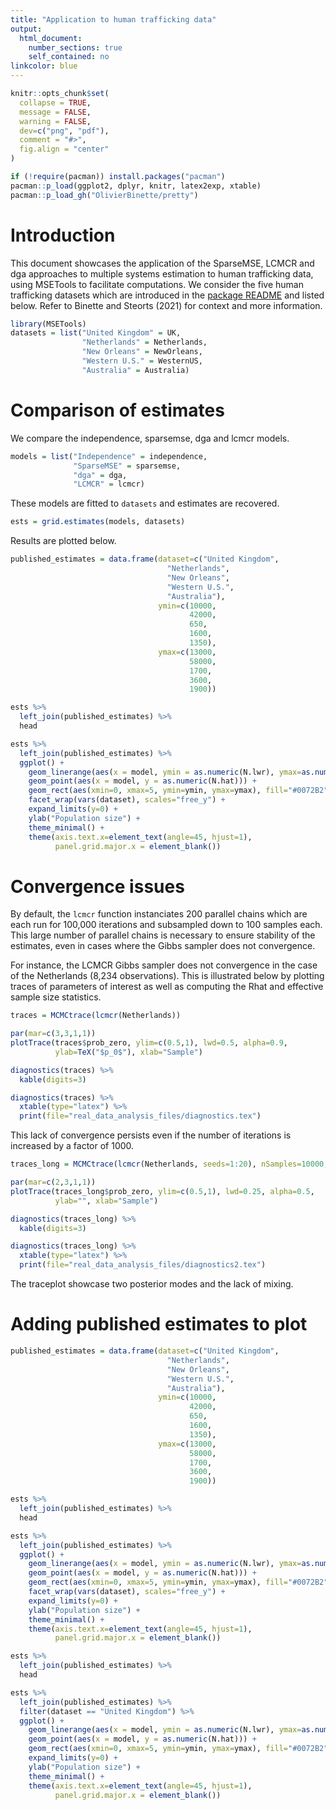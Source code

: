 ```yaml
---
title: "Application to human trafficking data"
output: 
  html_document:
    number_sections: true
    self_contained: no
linkcolor: blue
---
```


```r
knitr::opts_chunk$set(
  collapse = TRUE,
  message = FALSE,
  warning = FALSE,
  dev=c("png", "pdf"),
  comment = "#>",
  fig.align = "center"
)

if (!require(pacman)) install.packages("pacman")
pacman::p_load(ggplot2, dplyr, knitr, latex2exp, xtable)
pacman::p_load_gh("OlivierBinette/pretty")
```

# Introduction {#intro}

This document showcases the application of the SparseMSE, LCMCR and dga approaches to multiple systems estimation to human trafficking data, using MSETools to facilitate computations. We consider the five human trafficking datasets which are introduced in the [package README](https://github.com/OlivierBinette/MSETools) and listed below. Refer to Binette and Steorts (2021) for context and more information.

```r
library(MSETools)
datasets = list("United Kingdom" = UK, 
                "Netherlands" = Netherlands, 
                "New Orleans" = NewOrleans, 
                "Western U.S." = WesternUS, 
                "Australia" = Australia)
```

# Comparison of estimates {#comparison}

We compare the independence, sparsemse, dga and lcmcr models.

```r
models = list("Independence" = independence, 
              "SparseMSE" = sparsemse, 
              "dga" = dga, 
              "LCMCR" = lcmcr)
```

These models are fitted to `datasets` and estimates are recovered.

```r
ests = grid.estimates(models, datasets)
```

Results are plotted below.

```r
published_estimates = data.frame(dataset=c("United Kingdom",
                                   "Netherlands",
                                   "New Orleans",
                                   "Western U.S.",
                                   "Australia"),
                                 ymin=c(10000,
                                        42000,
                                        650,
                                        1600,
                                        1350),
                                 ymax=c(13000,
                                        58000,
                                        1700,
                                        3600,
                                        1900))

ests %>% 
  left_join(published_estimates) %>% 
  head

ests %>% 
  left_join(published_estimates) %>% 
  ggplot() +
    geom_linerange(aes(x = model, ymin = as.numeric(N.lwr), ymax=as.numeric(N.upr))) +
    geom_point(aes(x = model, y = as.numeric(N.hat))) +
    geom_rect(aes(xmin=0, xmax=5, ymin=ymin, ymax=ymax), fill="#0072B2", alpha=0.1) +
    facet_wrap(vars(dataset), scales="free_y") + 
    expand_limits(y=0) + 
    ylab("Population size") +
    theme_minimal() +
    theme(axis.text.x=element_text(angle=45, hjust=1),
          panel.grid.major.x = element_blank())
```

# Convergence issues {#convergence}

By default, the `lcmcr` function instanciates 200 parallel chains which are each run for 100,000 iterations and subsampled down to 100 samples each. This large number of parallel chains is necessary to ensure stability of the estimates, even in cases where the Gibbs sampler does not convergence. 

For instance, the LCMCR Gibbs sampler does not convergence in the case of the Netherlands (8,234 observations). This is illustrated below by plotting traces of parameters of interest as well as computing the Rhat and effective sample size statistics.

```r
traces = MCMCtrace(lcmcr(Netherlands))
```

```r
par(mar=c(3,3,1,1))
plotTrace(traces$prob_zero, ylim=c(0.5,1), lwd=0.5, alpha=0.9,
          ylab=TeX("$p_0$"), xlab="Sample")
```


```r
diagnostics(traces) %>% 
  kable(digits=3)

diagnostics(traces) %>% 
  xtable(type="latex") %>% 
  print(file="real_data_analysis_files/diagnostics.tex")
```

This lack of convergence persists even if the number of iterations is increased by a factor of 1000. 

```r
traces_long = MCMCtrace(lcmcr(Netherlands, seeds=1:20), nSamples=10000, thinning=10000)
```

```r
par(mar=c(2,3,1,1))
plotTrace(traces_long$prob_zero, ylim=c(0.5,1), lwd=0.25, alpha=0.5,
          ylab="", xlab="Sample")
```


```r
diagnostics(traces_long) %>% 
  kable(digits=3)

diagnostics(traces_long) %>%
  xtable(type="latex") %>% 
  print(file="real_data_analysis_files/diagnostics2.tex")
```

The traceplot showcase two posterior modes and the lack of mixing.

# Adding published estimates to plot

```r
published_estimates = data.frame(dataset=c("United Kingdom",
                                   "Netherlands",
                                   "New Orleans",
                                   "Western U.S.",
                                   "Australia"),
                                 ymin=c(10000,
                                        42000,
                                        650,
                                        1600,
                                        1350),
                                 ymax=c(13000,
                                        58000,
                                        1700,
                                        3600,
                                        1900))
```

```r
ests %>% 
  left_join(published_estimates) %>% 
  head

ests %>% 
  left_join(published_estimates) %>% 
  ggplot() +
    geom_linerange(aes(x = model, ymin = as.numeric(N.lwr), ymax=as.numeric(N.upr))) +
    geom_point(aes(x = model, y = as.numeric(N.hat))) +
    geom_rect(aes(xmin=0, xmax=5, ymin=ymin, ymax=ymax), fill="#0072B2", alpha=0.1) +
    facet_wrap(vars(dataset), scales="free_y") + 
    expand_limits(y=0) + 
    ylab("Population size") +
    theme_minimal() +
    theme(axis.text.x=element_text(angle=45, hjust=1),
          panel.grid.major.x = element_blank())
```

```r
ests %>% 
  left_join(published_estimates) %>% 
  head

ests %>% 
  left_join(published_estimates) %>% 
  filter(dataset == "United Kingdom") %>% 
  ggplot() +
    geom_linerange(aes(x = model, ymin = as.numeric(N.lwr), ymax=as.numeric(N.upr))) +
    geom_point(aes(x = model, y = as.numeric(N.hat))) +
    geom_rect(aes(xmin=0, xmax=5, ymin=ymin, ymax=ymax), fill="#0072B2", alpha=0.1) +
    expand_limits(y=0) + 
    ylab("Population size") +
    theme_minimal() +
    theme(axis.text.x=element_text(angle=45, hjust=1),
          panel.grid.major.x = element_blank())
```














